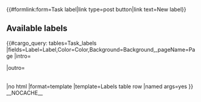 {{#formlink:form=Task label|link type=post button|link text=New label}}

== Available labels ==
{{#cargo_query: tables=Task_labels
|fields=Label=Label,Color=Color,Background=Background,_pageName=Page
|intro=<table class="kanban" style="text-align: center;width: 100%" cellspacing="6">
|outro=</table>
|no html
|format=template
|template=Labels table row
|named args=yes
}}
__NOCACHE__
